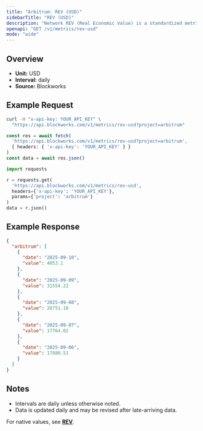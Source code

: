 ```yaml
---
title: "Arbitrum: REV (USD)"
sidebarTitle: "REV (USD)"
description: "Network REV (Real Economic Value) is a standardized metric that tracks blockchain value accrual generated by user activity. REV consists of both in-protocol transaction fees and out-of-protocol tips that users pay for transaction execution, so it measures the monetary demand to transact onchain."
openapi: "GET /v1/metrics/rev-usd"
mode: "wide"
---
```


## Overview

- **Unit:** USD
- **Interval:** daily
- **Source:** Blockworks

## Example Request

<CodeGroup>

```bash cURL
curl -H "x-api-key: YOUR_API_KEY" \
  "https://api.blockworks.com/v1/metrics/rev-usd?project=arbitrum"
```

```typescript TypeScript
const res = await fetch(
  'https://api.blockworks.com/v1/metrics/rev-usd?project=arbitrum',
  { headers: { 'x-api-key': 'YOUR_API_KEY' } }
)
const data = await res.json()
```

```python Python
import requests

r = requests.get(
  'https://api.blockworks.com/v1/metrics/rev-usd',
  headers={'x-api-key': 'YOUR_API_KEY'},
  params={'project': 'arbitrum'}
)
data = r.json()
```

</CodeGroup>

## Example Response

```json
{
  "arbitrum": [
    {
      "date": "2025-09-10",
      "value": 4053.1
    },
    {
      "date": "2025-09-09",
      "value": 31554.22
    },
    {
      "date": "2025-09-08",
      "value": 28751.18
    },
    {
      "date": "2025-09-07",
      "value": 17764.02
    },
    {
      "date": "2025-09-06",
      "value": 17880.51
    }
  ]
}
```

## Notes
- Intervals are daily unless otherwise noted.
- Data is updated daily and may be revised after late-arriving data.

<Note>For native values, see **[REV](./rev)**.</Note>